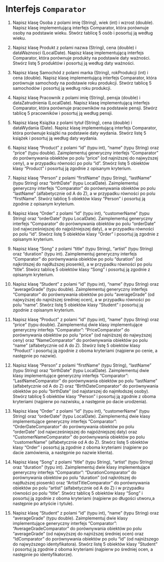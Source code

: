# Interfejs `Comparator`

1. Napisz klasę Osoba z polami imię (String), wiek (int) i wzrost (double). Napisz klasę implementującą interfejs Comparator, która porównuje osoby na podstawie wieku. Stwórz tablicę 5 osób i posortuj ją według wieku.

2. Napisz klasę Produkt z polami nazwa (String), cena (double) i dataWaznosci (LocalDate). Napisz klasę implementującą interfejs Comparator, która porównuje produkty na podstawie daty ważności. Stwórz listę 5 produktów i posortuj ją według daty ważności.

3. Napisz klasę Samochód z polami marka (String), rokProdukcji (int) i cena (double). Napisz klasę implementującą interfejs Comparator, która porównuje samochody na podstawie roku produkcji. Stwórz tablicę 5 samochodów i posortuj ją według roku produkcji.

4. Napisz klasę Pracownik z polami imię (String), pensja (double) i dataZatrudnienia (LocalDate). Napisz klasę implementującą interfejs Comparator, która porównuje pracowników na podstawie pensji. Stwórz tablicę 5 pracowników i posortuj ją według pensji.

5. Napisz klasę Książka z polami tytuł (String), cena (double) i dataWydania (Date). Napisz klasę implementującą interfejs Comparator, która porównuje książki na podstawie daty wydania. Stwórz listę 5 książek i posortuj ją według daty wydania.

6. Napisz klasę "Product" z polami "id" (typu int), "name" (typu String) oraz "price" (typu double). Zaimplementuj generyczny interfejs "Comparator" do porównywania obiektów po polu "price" (od najniższej do najwyższej ceny), a w przypadku równości po polu "id". Stwórz listę 5 obiektów klasy "Product" i posortuj ją zgodnie z opisanym kryterium.

7. Napisz klasę "Person" z polami "firstName" (typu String), "lastName" (typu String) oraz "birthDate" (typu LocalDate). Zaimplementuj generyczny interfejs "Comparator" do porównywania obiektów po polu "lastName" (alfabetycznie od A do Z), a w przypadku równości po polu "firstName". Stwórz tablicę 5 obiektów klasy "Person" i posortuj ją zgodnie z opisanym kryterium.

8. Napisz klasę "Order" z polami "id" (typu int), "customerName" (typu String) oraz "orderDate" (typu LocalDate). Zaimplementuj generyczny interfejs "Comparator" do porównywania obiektów po polu "orderDate" (od najwcześniejszej do najpóźniejszej daty), a w przypadku równości po polu "id". Stwórz listę 5 obiektów klasy "Order" i posortuj ją zgodnie z opisanym kryterium.

9. Napisz klasę "Song" z polami "title" (typu String), "artist" (typu String) oraz "duration" (typu int). Zaimplementuj generyczny interfejs "Comparator" do porównywania obiektów po polu "duration" (od najkrótszej do najdłuższej piosenki), a w przypadku równości po polu "title". Stwórz tablicę 5 obiektów klasy "Song" i posortuj ją zgodnie z opisanym kryterium.

10. Napisz klasę "Student" z polami "id" (typu int), "name" (typu String) oraz "averageGrade" (typu double). Zaimplementuj generyczny interfejs "Comparator" do porównywania obiektów po polu "averageGrade" (od najwyższej do najniższej średniej ocen), a w przypadku równości po polu "name". Stwórz listę 5 obiektów klasy "Student" i posortuj ją zgodnie z opisanym kryterium.

11. Napisz klasę "Product" z polami "id" (typu int), "name" (typu String) oraz "price" (typu double). Zaimplementuj dwie klasy implementujące generyczny interfejs "Comparator": "PriceComparator" do porównywania obiektów po polu "price" (od najniższej do najwyższej ceny) oraz "NameComparator" do porównywania obiektów po polu "name" (alfabetycznie od A do Z). Stwórz listę 5 obiektów klasy "Product" i posortuj ją zgodnie z oboma kryteriami (najpierw po cenie, a następnie po nazwie).

12. Napisz klasę "Person" z polami "firstName" (typu String), "lastName" (typu String) oraz "birthDate" (typu LocalDate). Zaimplementuj dwie klasy implementujące generyczny interfejs "Comparator": "LastNameComparator" do porównywania obiektów po polu "lastName" (alfabetycznie od A do Z) oraz "BirthDateComparator" do porównywania obiektów po polu "birthDate" (od najstarszej do najmłodszej osoby). Stwórz tablicę 5 obiektów klasy "Person" i posortuj ją zgodnie z oboma kryteriami (najpierw po nazwisku, a następnie po dacie urodzenia).

13. Napisz klasę "Order" z polami "id" (typu int), "customerName" (typu String) oraz "orderDate" (typu LocalDate). Zaimplementuj dwie klasy implementujące generyczny interfejs "Comparator": "OrderDateComparator" do porównywania obiektów po polu "orderDate" (od najwcześniejszej do najpóźniejszej daty) oraz "CustomerNameComparator" do porównywania obiektów po polu "customerName" (alfabetycznie od A do Z). Stwórz listę 5 obiektów klasy "Order" i posortuj ją zgodnie z oboma kryteriami (najpierw po dacie zamówienia, a następnie po nazwie klienta).

14. Napisz klasę "Song" z polami "title" (typu String), "artist" (typu String) oraz "duration" (typu int). Zaimplementuj dwie klasy implementujące generyczny interfejs "Comparator": "DurationComparator" do porównywania obiektów po polu "duration" (od najkrótszej do najdłuższej piosenki) oraz "ArtistTitleComparator" do porównywania obiektów po polu "artist" (alfabetycznie od A do Z) i w przypadku równości po polu "title". Stwórz tablicę 5 obiektów klasy "Song" i posortuj ją zgodnie z oboma kryteriami (najpierw po długości utworu,a następnie po artyście i tytule).

15. Napisz klasę "Student" z polami "id" (typu int), "name" (typu String) oraz "averageGrade" (typu double). Zaimplementuj dwie klasy implementujące generyczny interfejs "Comparator": "AverageGradeComparator" do porównywania obiektów po polu "averageGrade" (od najwyższej do najniższej średniej ocen) oraz "IdComparator" do porównywania obiektów po polu "id" (od najniższego do najwyższego identyfikatora). Stwórz listę 5 obiektów klasy "Student" i posortuj ją zgodnie z oboma kryteriami (najpierw po średniej ocen, a następnie po identyfikatorze).